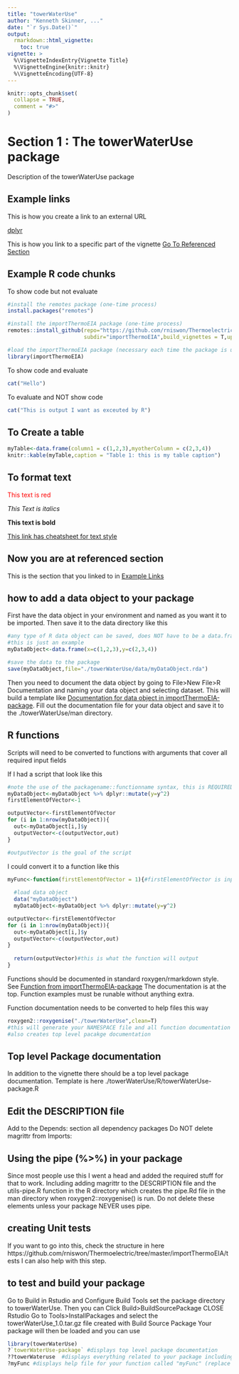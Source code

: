 ```yaml
---
title: "towerWaterUse"
author: "Kenneth Skinner, ..."
date: "`r Sys.Date()`"
output: 
  rmarkdown::html_vignette:
    toc: true
vignette: >
  %\VignetteIndexEntry{Vignette Title}
  %\VignetteEngine{knitr::knitr}
  %\VignetteEncoding{UTF-8}
---
```


```r
knitr::opts_chunk$set(
  collapse = TRUE,
  comment = "#>"
)
```


# Section 1 : The towerWaterUse package

Description of the towerWaterUse package

## Example links

This is how you create a link to an external URL

[dplyr](https://cran.r-project.org/web/packages/dplyr/index.html)

This is  how you link to a specific part of the vignette
[Go To Referenced Section](#now-you-are-at-referenced-section)



## Example R code chunks

To show code but not evaluate

```r
#install the remotes package (one-time process)
install.packages("remotes")

#install the importThermoEIA package (one-time process)
remotes::install_github(repo="https://github.com/rniswon/Thermoelectric",
                        subdir="importThermoEIA",build_vignettes = T,upgrade = "never")

#load the importThermoEIA package (necessary each time the package is used in a given R session)
library(importThermoEIA)
```

To show code and evaluate

```r
cat("Hello")
```

To evaluate and NOT show code

```r
cat("This is output I want as exceuted by R")
```

## To Create a table

```r
myTable<-data.frame(column1 = c(1,2,3),myotherColumn = c(2,3,4))
knitr::kable(myTable,caption = "Table 1: this is my table caption") 
```

## To format text

<span style="color: red;">This text is red</span>

*This Text is italics*

**This text is bold**

[This link has cheatsheet for text style](https://www.markdownguide.org/cheat-sheet/)

## Now you are at referenced section

This is the section that you linked to in [Example Links](#example-links)

## how to add a data object to your package

First have the data object in your environment and named as you want it to be imported.  Then save it to the data directory like this

```r
#any type of R data object can be saved, does NOT have to be a data.frame
#this is just an example
myDataObject<-data.frame(x=c(1,2,3),y=c(2,3,4))

#save the data to the package
save(myDataObject,file="./towerWaterUse/data/myDataObject.rda")

```

Then you need to document the data object by going to File>New File>R Documentation and naming your data object and selecting dataset.  This will build a template like [Documentation for data object in importThermoEIA-package](https://github.com/rniswon/Thermoelectric/blob/master/importThermoEIA/man/crosswalk2015.rd).  Fill out the documentation file for your data object and save it to the ./towerWaterUse/man directory.

## R functions

Scripts will need to be converted to functions with arguments that cover all required input fields

If I had a script that look like this

```r
#note the use of the packagename::functionname syntax, this is REQUIRED
myDataObject<-myDataObject %>% dplyr::mutate(y=y^2)
firstElementOfVector<-1

outputVector<-firstElementOfVector
for (i in 1:nrow(myDataObject)){
  out<-myDataObject[i,]$y
  outputVector<-c(outputVector,out)
}

#outputVector is the goal of the script

```

I could convert it to a function like this

```r

myFunc<-function(firstElementOfVector = 1){#firstElementOfVector is input argment, 1 is defualt but could be anything.
  
  #load data object
  data("myDataObject")
  myDataObject<-myDataObject %>% dplyr::mutate(y=y^2)

outputVector<-firstElementOfVector
for (i in 1:nrow(myDataObject)){
  out<-myDataObject[i,]$y
  outputVector<-c(outputVector,out)
}
  
  return(outputVector)#this is what the function will output
}

```

Functions should be documented in standard roxygen/rmarkdown style.  See [Function from importThermoEIA-package](https://github.com/rniswon/Thermoelectric/blob/master/importThermoEIA/R/import_EIAData.R)  The documentation is at the top.  Function examples must be runable without anything extra.

Function documentation needs to be converted to help files this way

```r
roxygen2::roxygenise("./towerWaterUse",clean=T)
#this will generate your NAMESPACE file and all function documentation
#also creates top level pacakge documentation
```

## Top level Package documentation 

In addition to the vignette there should be a top level package documentation.  Template is here ./towerWaterUse/R/towerWaterUse-package.R

## Edit the DESCRIPTION file

Add to the Depends: section all dependency packages
Do NOT delete magrittr from Imports:

## Using the pipe (%>%) in your package

Since most people use this I went a head and added the required stuff for that to work.  Including adding magrittr to the DESCRIPTION file and the utils-pipe.R function in the R directory which creates the pipe.Rd file in the man directory when roxygen2::roxygenise() is run.  Do not delete these elements unless your package NEVER uses pipe.

## creating Unit tests

If you want to go into this, check the structure in here https://github.com/rniswon/Thermoelectric/tree/master/importThermoEIA/tests
I can also help with this step.

## to test and build your package

Go to Build in Rstudio and Configure Build Tools set the package directory to towerWaterUse.  Then you can Click Build>BuildSourcePackage
CLOSE Rstudio
Go to Tools>InstallPackages and select the towerWaterUse_1.0.tar.gz file created with Build Source Package
Your package will then be loaded and you can use 

```r
library(towerWaterUse)
?`towerWaterUse-package` #displays top level package documentation
??towerWateruse  #displays everything related to your package including vignettes
?myFunc #displays help file for your function called "myFunc" (replace with your function names)
```